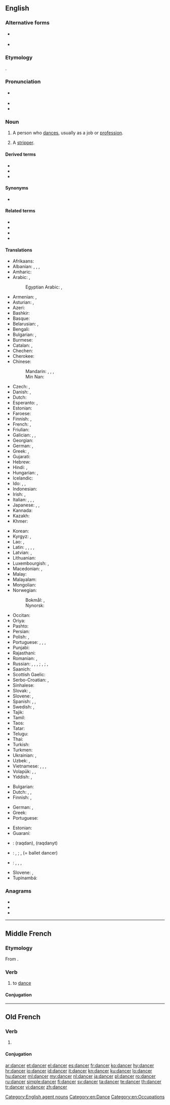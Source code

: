 {{also|Dancer}}
==English==
{{wikipedia|lang=en}}

===Alternative forms===
* {{l|en|dauncer}} {{qualifier|obsolete}}
* {{l|en|dawncer}} {{qualifier|obsolete}}

===Etymology===
{{affix|en|dance|-er|id2=agent noun}}.

===Pronunciation===
* {{a|UK}} {{IPA|/ˈdɑːns.ə(ɹ)/|/ˈdæns.ə(ɹ)/|lang=en}}
* {{audio|en-us-dancer.ogg|Audio (US)|lang=en}}
* {{rhymes|ɑːnsə(ɹ)|ænse(ɹ)|lang=en}}

===Noun===
{{en-noun}}

# A person who [[dance]]s, usually as a job or [[profession]].
# {{lb|en|euphemistic}} A [[stripper]].

====Derived terms====
* {{l|en|ballet dancer}}
* {{l|en|gogo-dancer}}
* {{l|en|pole-dancer}}

====Synonyms====
* {{sense|euphemism for stripper}} {{l|en|exotic dancer}}

====Related terms====
* {{l|en|dancing}}
* {{l|en|twinkle toes}}
* {{l|en|Fred Astaire}}
* {{l|en|John Travolta}}

====Translations====
{{trans-top|person who dances}}
* Afrikaans: {{t|af|danser}}
* Albanian: {{t+|sq|valltar|m}}, {{t+|sq|valltare|f}}, {{t+|sq|kërcimtar|m}}, {{t+|sq|kërcimtare|f}}
* Amharic: {{t-needed|am}}
* Arabic: {{t|ar|رَاقِص|m}}, {{t|ar|رَاقِصَة|f}}
*: Egyptian Arabic: {{t|arz|رقاص|m|tr=raʔaaṣ|sc=Arab}}, {{t|arz|رقاصة|f|tr=raʔaaṣa|sc=Arab}}
* Armenian: {{qualifier|male}} {{t+|hy|պարող}}, {{qualifier|female}} {{t+|hy|պարուհի}}
* Asturian: {{t|ast|baillador|m}}, {{t|ast|baillarín|m}}
* Azeri: {{t|az|rəqqas}}
* Bashkir: {{t|ba|бейеүсе}}
* Basque: {{t|eu|dantzari}}
* Belarusian: {{t|be|танцо́р|m|sc=Cyrl}}, {{t|be|танцо́рка|f|sc=Cyrl}}
* Bengali: {{t|bn|নর্তকী|tr=nôrtôki|sc=Beng}}
* Bulgarian: {{t|bg|танцьо́р|m}}, {{t+|bg|балети́ст|m}}
* Burmese: {{t+|my|ကချေသည်|sc=Mymr}}
* Catalan: {{t|ca|ballador|m}}, {{t|ca|ballarí|m}} {{qualifier|professional}}
* Chechen: {{t|ce|хелхархо}}
* Cherokee: {{t-needed|chr}}
* Chinese:
*: Mandarin: {{t+|cmn|舞蹈家|tr=wǔdǎojiā|sc=Hani}}, {{t|cmn|舞蹈演員|sc=Hani}}, {{t|cmn|舞蹈演员|tr=wǔdǎo yǎnyuán|sc=Hani}}, {{t|cmn|跳舞者|tr=tiàowǔ-zhě|sc=Hani}}
*: Min Nan: {{t|nan|舞蹈家|tr=bú-tō-ka|sc=Hans}}
* Czech: {{t|cs|tanečník|m}}, {{t|cs|tanečnice|f}}
* Danish: {{t+|da|danser|c}}, {{t|da|danserinde|c}}
* Dutch: {{t+|nl|danser|m}}
* Esperanto: {{t|eo|dancisto}}, {{qualifier|female}} {{t|eo|dancistino}}
* Estonian: {{t|et|tantsija}}
* Faroese: {{t|fo|dansari|m}}
* Finnish: {{t+|fi|tanssija}}, {{t+|fi|tanssijatar}}
* French: {{t+|fr|danseur|m}}, {{t+|fr|danseuse|f}}
* Friulian: {{t-needed|fur}}
* Galician: {{t|gl|bailador|m}}, {{t+|gl|bailarín|m}}, {{t|gl|danzarín|m}}
* Georgian: {{t|ka|მოცეკვავე}}
* German: {{t+|de|Tänzer|m}}, {{t+|de|Tänzerin|f}}
* Greek: {{t+|el|χορευτής|m}}, {{t+|el|χορεύτρια|f}}
* Gujarati: {{t-needed|gu}}
* Hebrew: {{t+|he|רקדן|m|tr=raqdan|sc=Hebr}}
* Hindi: {{t|hi|नृत्यनर्तक|m|tr=nŕtyanartak|sc=Deva}} {{qualifier|male}}, {{t+|hi|नर्तकी|f|tr=nartakī|sc=Deva}} {{qualifier|female}}
* Hungarian: {{t+|hu|táncos|m}}, {{t+|hu|táncosnő|f}}
* Icelandic: {{t+|is|dansari|m}}
* Ido: {{t+|io|dansero}}, {{t+|io|dansisto}}, {{t+|io|dansanto}}
* Indonesian: {{t+|id|penari}}
* Irish: {{t|ga|rinceoir|m}}, {{t|ga|damhsóir|m}}
* Italian: {{t+|it|ballerino|m}}, {{t+|it|ballerina|f}}, {{t|it|danzatore|m}}, {{t|it|danzatrice|f}}
* Japanese: {{t|ja|ダンサー|tr=dansā}}, {{t|ja|踊り子|tr=おどりこ, odoriko}} {{qualifier|female dancer}}, {{t|ja|舞踊家|tr=ぶようか, buyōka}}
* Kannada: {{t+|kn|ಪಾಣ|sc=Knda}}
* Kazakh: {{t+|kk|биші|sc=Cyrl}}
* Khmer: {{t|km|អ្នករាំ|tr=neak roam|sc=Khmr}}
{{trans-mid}}
* Korean: {{t+|ko|춤꾼|sc=Kore}}
* Kyrgyz: {{t|ky|бийчи киши|sc=Cyrl}} {{qualifier|male}}, {{t+|ky|бийчи|sc=Cyrl}}
* Lao: {{t|lo|ນັກເຕັ້ນລຳ|sc=Laoo}}, {{t|lo|ນັກຟ້ອນ|sc=Laoo}} {{qualifier|female}}
* Latin: {{t|la|saltator|m}}, {{t|la|saltatrix|f}}, {{t|la|histrio|m}}, {{t|la|ludius|m}}, {{t|la|ludia|f}}
* Latvian: {{t|lv|dejotājs|m}}, {{t|lv|dejotāja|f}}
* Lithuanian: {{t|lt|šokėjas|m}}
* Luxembourgish: {{t|lb|Dänzer|m}}, {{t|lb|Dänzerin|f}}
* Macedonian: {{t|mk|танчер|m|sc=Cyrl}}, {{t|mk|танчерка|f|sc=Cyrl}}
* Malay: {{t|ms|penari}}
* Malayalam: {{t|ml|തുളളിച്ചാടുന്നവൻ|sc=Mlym}}
* Mongolian: {{t+|mn|бүжигчин|sc=Cyrl}}
* Norwegian:
*: Bokmål: {{t+|nb|danser|m}}, {{qualifier|female}} {{t|nb|danserinne|m|f}}
*: Nynorsk: {{t|nn|dansar|m}}
* Occitan: {{t|oc|dançaire|m}}
* Oriya: {{t+|or|ନର୍ତ୍ତକ|tr=narttaka|sc=Orya}}
* Pashto: {{t-needed|ps}}
* Persian: {{t+|fa|رقاص|tr=raqqâs|sc=fa-Arab}}
* Polish: {{t+|pl|tancerz|m}}, {{t+|pl|tancerka|f}}
* Portuguese: {{t+|pt|bailarino|m}}, {{t+|pt|bailarina|f}}, {{t+|pt|dançarino|m}}, {{t+|pt|dançarina|f}}
* Punjabi: {{t-needed|pa}}
* Rajasthani: {{t-needed|raj}}
* Romanian: {{t+|ro|dansator|m}}, {{t+|ro|dansatoare|f}}
* Russian: {{t+|ru|танцо́р|m}}, {{t+|ru|танцо́рка|f}}, {{t+|ru|танцо́вщик|m}}, {{t+|ru|танцо́вщица|f}}; {{t+|ru|балеру́н|m}}, {{t+|ru|балери́на|f}} {{qualifier|ballet dancer}}; {{t+|ru|плясу́н|m}}, {{t+|ru|плясу́нья|f}}
* Saanich: {{t|str|SJELW̱EṈ}}
* Scottish Gaelic: {{t|gd|dannsair|m}}
* Serbo-Croatian: {{t+|sh|plèsāč|m}}, {{t+|sh|plesàčica|f}}
* Sinhalese: {{t-needed|si}}
* Slovak: {{t|sk|tanečník|m}}, {{t|sk|tanečnica|f}}
* Slovene: {{t+|sl|plesalec|m}}, {{t|sl|plesalka|f}}
* Spanish: {{t+|es|bailarín|m}}, {{t|es|bailarina|f}}, {{t+|es|bailador|m}}
* Swedish: {{t+|sv|dansare|c}}, {{t+|sv|dansös|c}}
* Tajik: {{t|tg|раққос|sc=Cyrl}}
* Tamil: {{t|ta|நடனக்காரர்|sc=Taml}}
* Taos: {{t|twf|tò’óna}}
* Tatar: {{t+|tt|биюче|sc=Cyrl}}
* Telugu: {{t+|te|నర్తకి|sc=Telu}}
* Thai: {{t|th|หางเครื่อง|tr=hăang krêuang|sc=Thai}}
* Turkish: {{t+|tr|dansçı}}
* Turkmen: {{t|tk|tansçy}}
* Ukrainian: {{t|uk|танцюри́ст|m|sc=Cyrl}}, {{t|uk|танцюри́стка|f|sc=Cyrl}}
* Uzbek: {{t+|uz|tansachi}}, {{t+|uz|raqqos}}
* Vietnamese: {{t|vi|người nhảy}}, {{t|vi|người múa}}, {{t|vi|người khiêu vũ}}, {{t|vi|vũ công}}
* Volapük: {{qualifier|♂♀}} {{t+|vo|danüdan}}, {{qualifier|♂}} {{t|vo|hidanüdan}}, {{qualifier|♀}} {{t+|vo|jidanüdan}}
* Yiddish: {{t|yi|טענצער|m|tr=tentser|sc=Hebr}}, {{t|yi|טענצערין|f}}
{{trans-bottom}}

{{trans-top|euphemism for stripper}}
* Bulgarian: {{t|bg|танцьорка|f}}
* Dutch: {{t|nl|exotisch danser|m}}, {{t|nl|karakterdanser|m}}, {{t|nl|stripdanser|m}}
* Finnish: {{t+|fi|tanssija}}, {{t+|fi|tanssijatar}}
{{trans-mid}}
* German: {{t+|de|Tänzerin|f}}, {{t+|de|Tänzer|m}}
* Greek: {{t+|el|χορεύτρια|f}}
* Portuguese: {{t|pt|dançarina exótica|f}}
{{trans-bottom}}

{{checktrans-top}}
* Estonian: {{t-check|et|tantsija}}
* Guaraní: {{t-check|gn|jerokyha}}
* {{ttbc|he}}: {{t-check|he|רקדן|m}} (raqdan), {{t-check|he|רקדנית|f}} (raqdanyt)
* {{ttbc|ia}}: {{t-check|ia|dansator|m}}, {{t-check|ia|dansatrice|f}}; {{t-check|ia|ballerino|m}}, {{t-check|ia|ballerina|f}} (= ballet dancer)
{{trans-mid}}
* {{ttbc|ku}}: {{t-check|ku|danser|m|f}}, {{t-check|ku|semavan|m|f}}, {{t-check|ku|reqas|m|f}}, {{t-check|ku|dansoz|f}}
* Slovene: {{t-check|sl|plesalec|m}}, {{t-check|sl|plesalka|f}}
* Tupinambá: {{t-check|tpn|poraseitara}}
{{trans-bottom}}

===Anagrams===
* {{l|en|cedarn}}
* {{l|en|craned}}
* {{l|en|narced}}

[[Category:English agent nouns]]
[[Category:en:Dance]]
[[Category:en:Occupations]]

----

==Middle French==

===Etymology===
From {{inh|frm|fro|dancier||to dance}}.

===Verb===
{{head|frm|verb}}

# to [[dance]]

====Conjugation====
{{frm-conj-cer|dan}}

----

==Old French==

===Verb===
{{head|fro|verb}}

# {{alternative form of|dancier|lang=fro}}

====Conjugation====
{{fro-conj-er}}

[[ar:dancer]]
[[et:dancer]]
[[el:dancer]]
[[es:dancer]]
[[fr:dancer]]
[[ko:dancer]]
[[hy:dancer]]
[[hr:dancer]]
[[io:dancer]]
[[id:dancer]]
[[it:dancer]]
[[kn:dancer]]
[[ku:dancer]]
[[lo:dancer]]
[[hu:dancer]]
[[ml:dancer]]
[[my:dancer]]
[[nl:dancer]]
[[ja:dancer]]
[[pl:dancer]]
[[ro:dancer]]
[[ru:dancer]]
[[simple:dancer]]
[[fi:dancer]]
[[sv:dancer]]
[[ta:dancer]]
[[te:dancer]]
[[th:dancer]]
[[tr:dancer]]
[[vi:dancer]]
[[zh:dancer]]